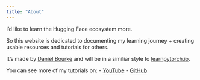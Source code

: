 ```yaml
---
title: "About"
---
```


I'd like to learn the Hugging Face ecosystem more.

So this website is dedicated to documenting my learning journey + creating usable resources and tutorials for others.

It's made by [Daniel Bourke](https://www.mrdbourke.com) and will be in a similiar style to [learnpytorch.io](https://www.learnpytorch.io).

You can see more of my tutorials on:
- [YouTube](https://www.youtube.com/channel/UCr8O8l5cCX85Oem1d18EezQ)
- [GitHub](https://www.github.com/mrdbourke)
